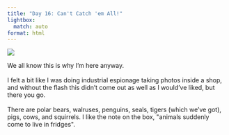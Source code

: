 ```yaml
---
title: "Day 16: Can't Catch 'em All!"
lightbox:
  match: auto
format: html
---
```


![](../images/20120505171615_dsc01626.jpg){group="all-the-pictures"}

We all know this is why I'm here anyway.<br><br>I felt a bit like I was doing industrial espionage taking photos inside a shop, and without the flash this didn't come out as well as I would've liked, but there you go.  <br><br>There are polar bears, walruses, penguins, seals, tigers (which we've got), pigs, cows, and squirrels.  I like the note on the box, \"animals suddenly come to live in fridges\".
